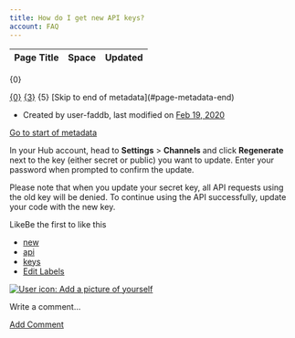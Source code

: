 ```yaml
---
title: How do I get new API keys?
account: FAQ 
---
```


<table class="aui"> <thead> <tr class="header"> <th class="search-result-title">Page Title</th> <th class="search-result-space">Space</th> <th class="search-result-date">Updated</th> </tr> </thead> </table> <p class="search-result-count">{0}</p> <tr class="search-result"> <td class="search-result-title"><a href="{1}" class="content-type-{2}"><span>{0}</span></a></td> <td class="search-result-space"><a class="space" href="/display/{4}/" title="{3}">{3}</a></td> <td class="search-result-date"><span class="date" title="{6}">{5}</span></td> </tr> [Skip to end of metadata](#page-metadata-end)

*   Created by user-faddb, last modified on [Feb 19, 2020](/pages/diffpagesbyversion.action?pageId=721189&selectedPageVersions=2&selectedPageVersions=3 "Show changes")

[Go to start of metadata](#page-metadata-start)

In your Hub account, head to **Settings** > **Channels** and click **Regenerate** next to the key (either secret or public) you want to update. Enter your password when prompted to confirm the update.

Please note that when you update your secret key, all API requests using the old key will be denied. To continue using the API successfully, update your code with the new key.

LikeBe the first to like this

*   [new](/label/FAQ/new)
*   [api](/label/FAQ/api)
*   [keys](/label/FAQ/keys)
*   [Edit Labels](# "Edit Labels (Type 'l')")

[![User icon: Add a picture of yourself](/s/en_GB/7901/abf7b35644d5a5d1d7e4b0969a83e8eb2b569fb5/_/images/icons/profilepics/add_profile_pic.svg)](/users/profile/editmyprofilepicture.action)

Write a comment…

[Add Comment](/pages/viewpage.action?pageId=721189&showComments=true&showCommentArea=true#addcomment)
